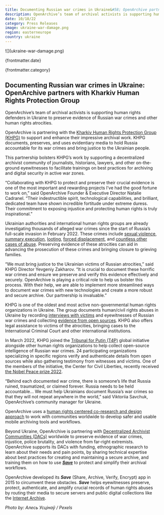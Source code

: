 ```yaml
---
title: Documenting Russian war crimes in Ukraine&#58; OpenArchive partners with Kharkiv Human Rights Protection Group
description: OpenArchive’s team of archival activists is supporting human rights defenders in Ukraine to preserve evidence of Russian war crimes and other human rights atrocities.
date: 10/18/22
category: Press Releases
image: ukraine-war-damage.png
region: easterneurope
country: ukraine
---
```



<ArticleHeaderSection>
![](ukraine-war-damage.png)

{frontmatter.date}

{frontmatter.category}

## Documenting Russian war crimes in Ukraine&#58; OpenArchive partners with Kharkiv Human Rights Protection Group

OpenArchive’s team of archival activists is supporting human rights defenders in Ukraine to preserve evidence of Russian war crimes and other human rights atrocities.

</ArticleHeaderSection>
<ContentSection>

OpenArchive is partnering with the [Kharkiv Human Rights Protection Group (KHPG)](https://khpg.org/en/1489698549) to support and enhance their impressive archival work. KHPG documents, preserves, and uses evidentiary media to hold Russia accountable for its war crimes and bring justice to the Ukrainian people.

This partnership bolsters KHPG’s work by supporting a decentralized archivist community of journalists, historians, lawyers, and other on-the-ground eyewitnesses to facilitate trainings on best practices for archiving and digital security in active war zones.

“Collaborating with KHPG to protect and preserve their crucial evidence is one of the most important and rewarding projects I’ve had the good fortune to work on,” said OpenArchive Founder & Executive Director Natalie Cadranel. “Their indestructible spirit, technological capabilities, and brilliant, dedicated team have shown incredible fortitude under extreme duress. Their commitment to exposing injustice and protecting human rights is truly inspirational.”

Ukrainian authorities and international human rights groups are already investigating thousands of alleged war crimes since the start of Russia’s full-scale invasion in February 2022. These crimes include [sexual violence](https://www.npr.org/2022/04/30/1093339262/ukraine-russia-rape-war-crimes), [summary execution](https://www.hrw.org/news/2022/05/18/ukraine-executions-torture-during-russian-occupation), [looting](https://www.bbc.com/news/world-europe-61643533), [forced displacement](https://khpg.org/en/1608811212), and [countless other cases of abuse](https://www.hrw.org/news/2022/05/18/ukraine-executions-torture-during-russian-occupation). Preserving evidence of these atrocities can aid in advancing the prosecution of these crimes and bringing closure to grieving families.

“We must bring justice to the Ukrainian victims of Russian atrocities,” said KHPG Director Yevgeniy Zakharov. “It is crucial to document these horrific war crimes and ensure we preserve and verify this evidence effectively and securely. OpenArchive is playing a critical role to help us bolster this process. With their help, we are able to implement more streamlined ways to document war crimes with new technologies and create a more robust and secure archive. Our partnership is invaluable.”

KHPG is one of the oldest and most active non-governmental human rights organizations in Ukraine. The group documents human/civil rights abuses in Ukraine by recording [interviews with victims](https://khpg.org/en/1309) and eyewitnesses of Russian war crimes and collecting [evidence from open sources](https://khpg.org/en/1608811231). KHPG also offers legal assistance to victims of the atrocities, bringing cases to the International Criminal Court and other international institutions.

In March 2022, KHPG joined the [Tribunal for Putin (T4P)](https://t4pua.org/en/1084) global initiative alongside other human rights organizations to help collect open-source intelligence of Russian war crimes. 24 participating organizations specializing in specific regions verify and authenticate details from open sources while also gathering testimony from witnesses and victims. One of the members of the initiative, the Center for Civil Liberties, recently received [the Nobel Peace prize 2022](https://www.nobelprize.org/prizes/peace/2022/press-release/).

“Behind each documented war crime, there is someone’s life that Russia ruined, traumatized, or claimed forever. Russia needs to be held accountable… We must help Ukrainians document Russia’s war crimes so that they will not repeat anywhere in the world,” said Viktoriia Savchuk, OpenArchive’s community manager for Ukraine.

OpenArchive uses a [human rights centered co-research and design approach](https://www.humanrightscentered.design/) to work with communities worldwide to develop safer and usable mobile archiving tools and workflows.

Beyond Ukraine, OpenArchive is partnering with [Decentralized Archivist Communities (DACs)](/news/archiving-forward-part-2) worldwide to preserve evidence of war crimes, injustice, police brutality, and violence from far-right extremists. OpenArchive supports its DACs with funding, ethnographic research to learn about their needs and pain points, by sharing technical expertise about best practices for creating and maintaining a secure archive, and training them on how to use [**_Save_**](/save) to protect and simplify their archival workflows.

OpenArchive developed its **_Save_** (Share, Archive, Verify, Encrypt) app in 2015 to circumvent these obstacles. **_Save_** helps eyewitnesses preserve, protect, authenticate, and amplify crucial records of human rights abuses by routing their media to secure servers and public digital collections like the [Internet Archive](https://archive.org/).

_Photo by: Алесь Усцінаў / Pexels_

</ContentSection>

